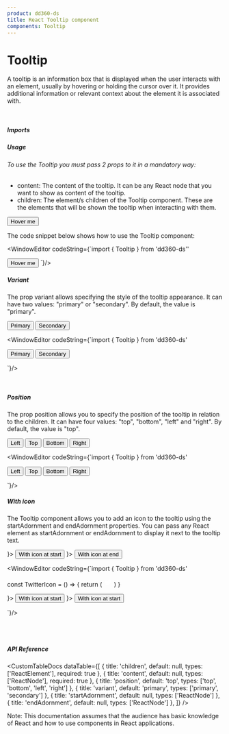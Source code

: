 ```yaml
---
product: dd360-ds
title: React Tooltip component
components: Tooltip
---
```


# <span name="floating-nav">Tooltip</span>

A tooltip is an information box that is displayed when the user interacts with an element, usually by hovering or holding the cursor over it. 
It provides additional information or relevant context about the element it is associated with.

<br />

##### <span name="floating-nav">Imports</span>

<WindowEditor codeString="import { Tooltip } from 'dd360-ds'" />
<WindowEditor codeString="import Tooltip from 'dd360-ds/Tooltip'" />

##### <span name="floating-nav">Usage</span>

###### To use the Tooltip you must pass 2 props to it in a mandatory way:
- content: The content of the tooltip. It can be any React node that you want to show as content of the tooltip.
- children: The element/s children of the Tooltip component. These are the elements that will be shown the tooltip when interacting with them.

<ContainerComponentDoc>
  <Tooltip content="This is a tooltip">
    <Button>Hover me</Button>
  </Tooltip>
</ContainerComponentDoc>

The code snippet below shows how to use the Tooltip component:

<WindowEditor
    codeString={`import { Tooltip } from 'dd360-ds''

<Tooltip content="This is a tooltip">
  <Button>Hover me</Button>
</Tooltip>
`}/>

<br />

##### <span name="floating-nav">Variant</span>

The prop variant allows specifying the style of the tooltip appearance. 
It can have two values: "primary" or "secondary". 
By default, the value is "primary".

<ContainerComponentDoc>
<Flex alignItems="center" gap="5">
  <Tooltip content="This is a primary tooltip" variant="primary">
    <Button>Primary</Button>
  </Tooltip>
  <Tooltip content="This is a secondary tooltip" variant="secondary">
    <Button>Secondary</Button>
  </Tooltip>
  </Flex>
</ContainerComponentDoc>

  <WindowEditor
    codeString={`import { Tooltip } from 'dd360-ds'

<Flex alignItems="center" gap="5">
  <Tooltip content="This is a primary tooltip" variant="primary">
      <Button>Primary</Button>
  </Tooltip>
  <Tooltip content="This is a secondary tooltip" variant="secondary">
    <Button>Secondary</Button>
  </Tooltip>
</Flex>

`}/>

<br />

##### <span name="floating-nav">Position</span>

The prop position allows you to specify the position of the tooltip in relation to the children. 
It can have four values: "top", "bottom", "left" and "right". 
By default, the value is "top".

<ContainerComponentDoc>
<Flex alignItems="center" gap="2">
  <Tooltip content="This is a left tooltip" position="left">
    <Button>Left</Button>
  </Tooltip>
  <Tooltip content="This is a top tooltip" position="top">
    <Button>Top</Button>
  </Tooltip>
  <Tooltip content="This is a bottom tooltip" position="bottom">
    <Button>Bottom</Button>
  </Tooltip>
  <Tooltip content="This is a right tooltip" position="right">
    <Button>Right</Button>
  </Tooltip>
</Flex>
</ContainerComponentDoc>

  <WindowEditor
    codeString={`import { Tooltip } from 'dd360-ds'

<Flex alignItems="center" gap="2">
  <Tooltip content="This is a left tooltip" position="left">
    <Button>Left</Button>
  </Tooltip>
  <Tooltip content="This is a top tooltip" position="top">
    <Button>Top</Button>
  </Tooltip>
  <Tooltip content="This is a bottom tooltip" position="bottom">
    <Button>Bottom</Button>
  </Tooltip>
  <Tooltip content="This is a right tooltip" position="right">
    <Button>Right</Button>
  </Tooltip>
</Flex>

`}/>

##### <span name="floating-nav">With icon</span>

The Tooltip component allows you to add an icon to the tooltip using the startAdornment and endAdornment properties. 
You can pass any React element as startAdornment or endAdornment to display it next to the tooltip text.

<ContainerComponentDoc>
<Flex alignItems="center" gap="5">
  <Tooltip content="This is a tooltip with the Twitter icon at the start" startAdornment={<svg
          xmlns="http://www.w3.org/2000/svg"
          viewBox="0 0 24 24"
          width="20"
          height="20"
        >
          <path fill="none" d="M0 0h24v24H0z" />
          <path fill="white" d="M22.162 5.656a8.384 8.384 0 0 1-2.402.658A4.196 4.196 0 0 0 21.6 4c-.82.488-1.719.83-2.656 1.015a4.182 4.182 0 0 0-7.126 3.814 11.874 11.874 0 0 1-8.62-4.37 4.168 4.168 0 0 0-.566 2.103c0 1.45.738 2.731 1.86 3.481a4.168 4.168 0 0 1-1.894-.523v.052a4.185 4.185 0 0 0 3.355 4.101 4.21 4.21 0 0 1-1.89.072A4.185 4.185 0 0 0 7.97 16.65a8.394 8.394 0 0 1-6.191 1.732 11.83 11.83 0 0 0 6.41 1.88c7.693 0 11.9-6.373 11.9-11.9 0-.18-.005-.362-.013-.54a8.496 8.496 0 0 0 2.087-2.165z" />
        </svg>}>
    <Button>With icon at start</Button>
  </Tooltip>
  <Tooltip content="This is a tooltip with the Twitter icon at the end" endAdornment={<svg
          xmlns="http://www.w3.org/2000/svg"
          viewBox="0 0 24 24"
          width="20"
          height="20"
        >
          <path fill="none" d="M0 0h24v24H0z" />
          <path fill="white" d="M22.162 5.656a8.384 8.384 0 0 1-2.402.658A4.196 4.196 0 0 0 21.6 4c-.82.488-1.719.83-2.656 1.015a4.182 4.182 0 0 0-7.126 3.814 11.874 11.874 0 0 1-8.62-4.37 4.168 4.168 0 0 0-.566 2.103c0 1.45.738 2.731 1.86 3.481a4.168 4.168 0 0 1-1.894-.523v.052a4.185 4.185 0 0 0 3.355 4.101 4.21 4.21 0 0 1-1.89.072A4.185 4.185 0 0 0 7.97 16.65a8.394 8.394 0 0 1-6.191 1.732 11.83 11.83 0 0 0 6.41 1.88c7.693 0 11.9-6.373 11.9-11.9 0-.18-.005-.362-.013-.54a8.496 8.496 0 0 0 2.087-2.165z" />
        </svg>}>
    <Button>With icon at end</Button>
  </Tooltip>
  </Flex>
</ContainerComponentDoc>

  <WindowEditor
    codeString={`import { Tooltip } from 'dd360-ds'

const TwitterIcon = () => {
 return (
    <svg
      xmlns="http://www.w3.org/2000/svg"
      viewBox="0 0 24 24"
      width="20"
      height="20"
    >
      <path fill="none" d="M0 0h24v24H0z" />
      <path fill="white" d="M22.162 5.656a8.384 8.384 0 0 1-2.402.658A4.196 4.196 0 0 0 21.6 4c-.82.488-1.719.83-2.656 1.015a4.182 4.182 0 0 0-7.126 3.814 11.874 11.874 0 0 1-8.62-4.37 4.168 4.168 0 0 0-.566 2.103c0 1.45.738 2.731 1.86 3.481a4.168 4.168 0 0 1-1.894-.523v.052a4.185 4.185 0 0 0 3.355 4.101 4.21 4.21 0 0 1-1.89.072A4.185 4.185 0 0 0 7.97 16.65a8.394 8.394 0 0 1-6.191 1.732 11.83 11.83 0 0 0 6.41 1.88c7.693 0 11.9-6.373 11.9-11.9 0-.18-.005-.362-.013-.54a8.496 8.496 0 0 0 2.087-2.165z" />
    </svg>
 )
}

<Flex alignItems="center" gap="5">
  <Tooltip content="This is a tooltip with the Twitter icon at the start" startAdornment={<TwitterIcon />}>
    <Button>With icon at start</Button>
  </Tooltip>
  <Tooltip content="This is a tooltip with the Twitter icon at the end" endAdornment={<TwitterIcon />}>
    <Button>With icon at start</Button>
  </Tooltip>
</Flex>

`}/>

<br />
<br />

##### <span name="floating-nav">API Reference</span>

<CustomTableDocs
  dataTable={[
    { title: 'children', default: null, types: ['ReactElement<any>'], required: true },
    { title: 'content', default: null, types: ['ReactNode'], required: true },
    { title: 'position', default: 'top', types: ['top', 'bottom', 'left', 'right'] },
    { title: 'variant', default: 'primary', types: ['primary', 'secondary'] },
    { title: 'startAdornment', default: null, types: ['ReactNode'] },
    { title: 'endAdornment', default: null, types: ['ReactNode'] },
  ]}
/>

Note: This documentation assumes that the audience has basic knowledge of React and how to use components in React applications.

<BackAndForwardController />